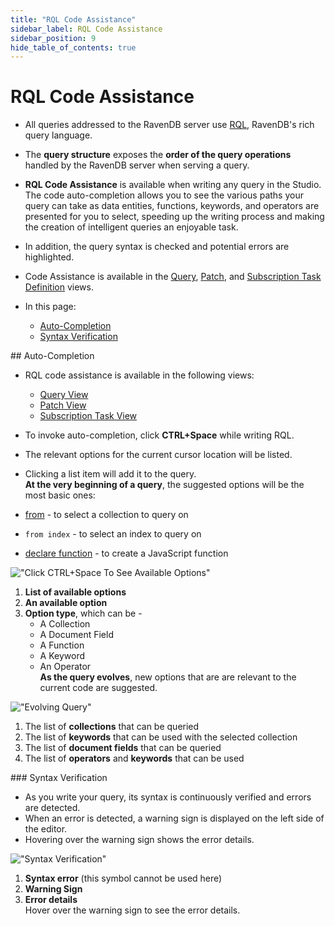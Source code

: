 ```yaml
---
title: "RQL Code Assistance"
sidebar_label: RQL Code Assistance
sidebar_position: 9
hide_table_of_contents: true
---
```




# RQL Code Assistance
<Admonition type="note" title="Note">

* All queries addressed to the RavenDB server use [RQL](../../client-api/session/querying/what-is-rql), 
  RavenDB's rich query language.  
* The **query structure** exposes the **order of the query operations** 
  handled by the RavenDB server when serving a query.  
* **RQL Code Assistance** is available when writing any query in the Studio.  
  The code auto-completion allows you to see the various paths your query 
  can take as data entities, functions, keywords, and operators are presented 
  for you to select, speeding up the writing process and making the creation 
  of intelligent queries an enjoyable task.  
* In addition, the query syntax is checked and potential errors are highlighted.  
* Code Assistance is available in the [Query](../../studio/database/queries/query-view#query-view), 
  [Patch](../../studio/database/documents/patch-view#patch-view), 
  and [Subscription Task Definition](../../studio/database/tasks/ongoing-tasks/subscription-task#subscription-task-definition) 
  views.  

* In this page:  
  * [Auto-Completion](../../studio/database/code-assistance#auto-completion)  
  * [Syntax Verification](../../studio/database/code-assistance#syntax-verification)  
</Admonition>
## Auto-Completion

* RQL code assistance is available in the following views:  
   - [Query View](../../studio/database/queries/query-view#query-view)  
   - [Patch View](../../studio/database/documents/patch-view#patch-view)  
   - [Subscription Task View](../../studio/database/tasks/ongoing-tasks/subscription-task#subscription-task-definition)  
* To invoke auto-completion, click **CTRL+Space** while writing RQL.  
* The relevant options for the current cursor location will be listed.  
* Clicking a list item will add it to the query.  
**At the very beginning of a query**, the suggested options will be the 
most basic ones:  

* [from](../../client-api/session/querying/what-is-rql#from) - to select a collection to query on  
* `from index` - to select an index to query on  
* [declare function](../../client-api/session/querying/what-is-rql#declare) - to create a JavaScript function  

!["Click CTRL+Space To See Available Options"](./assets/code-assistance-1.png)

1. **List of available options**  
2. **An available option**  
3. **Option type**, which can be -  
    * A Collection  
    * A Document Field  
    * A Function  
    * A Keyword  
    * An Operator  
**As the query evolves**, new options that are are relevant to the current code are suggested.  

!["Evolving Query"](./assets/code-assistance-2.png)

<Admonition type="info" title="For the collection query shown above, auto-completion presents: " id="for-the-collection-query-shown-above-auto-completion-presents" href="#for-the-collection-query-shown-above-auto-completion-presents">

1. The list of **collections** that can be queried   
2. The list of **keywords** that can be used with the selected collection  
3. The list of **document fields** that can be queried  
4. The list of **operators** and **keywords** that can be used  

</Admonition>
### Syntax Verification

* As you write your query, its syntax is continuously verified and errors are detected.  
* When an error is detected, a warning sign is displayed on the left side of the editor.  
* Hovering over the warning sign shows the error details.  

!["Syntax Verification"](./assets/code-assistance-3.png)

1. **Syntax error** (this symbol cannot be used here)  
2. **Warning Sign**  
3. **Error details**  
   Hover over the warning sign to see the error details.  



